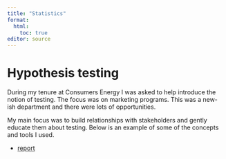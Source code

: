 ```yaml
---
title: "Statistics"
format:
  html:
    toc: true
editor: source
---
```


# Hypothesis testing

During my tenure at Consumers Energy I was asked to help introduce the notion of testing.
The focus was on marketing programs.
This was a new-ish department and there were lots of opportunities.

My main focus was to build relationships with stakeholders and gently educate them about testing.
Below is an example of some of the concepts and tools I used.

- [report](https://rpubs.com/kaladin_stormblessed/binomial_example_report)